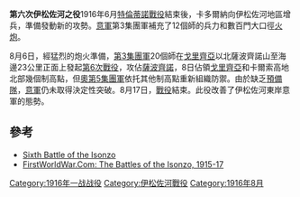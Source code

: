 {{Infobox Military Conflict
|conflict=第六次伊松佐河之役
|partof=義大利戰線<br>([[World_War_I|First World War]])
|image=
|caption=
|date=1916/8/6-17
|place=[[Gorizia|Gorizia]] - [[Doberdò_del_Lago|Doberdò del Lago]], [[Italy|Italy]]; [[Opatje_selo|Opatje selo]] & north-western [[Kras|Kras]], [[Slovenia|Slovenia]]
|casus=
|territory=
|result=義大利勝
|combatant1={{flagicon|Italy|1861|size=25px}} [[義大利|義大利]]
|combatant2={{flag|Austria-Hungary|size=25px}} 
|commander1=[[路易吉·卡多尔纳|路易吉·卡多尔纳]]
|commander2=[[斯韦托扎尔·博罗埃维奇|斯韦托扎尔·博罗埃维奇]]
|strength1=22 個師
|strength2=9 個師
|casualties1=51,000 (21,000 死亡)
|casualties2=41,835 (8,000 死亡)
}}
{{Campaignbox 意大利戰役 (第一次世界大戰)}}

'''第六次伊松佐河之役'''1916年6月[[特倫蒂諾戰役|特倫蒂諾戰役]]結束後，卡多爾納向伊松佐河地區增兵，準備發動新的攻勢。[[意軍|意軍]]第3集團軍補充了12個師的兵力和數百門大口徑[[火炮|火炮]]。

8月6日，經猛烈的炮火準備，[[第3集團軍|第3集團軍]]20個師在[[戈里齊亞|戈里齊亞]]以北薩波齊諾山至海邊23公里正面上發起[[第6次戰役|第6次戰役]]，攻佔[[薩波齊諾|薩波齊諾]]，8日佔領[[戈里齊亞|戈里齊亞]]和卡爾索高地北部幾個制高點，但[[奧第5集團軍|奧第5集團軍]]依托其他制高點重新組織防禦。由於缺乏[[預備隊|預備隊]]，[[意軍|意軍]]仍未取得決定性突破。8月17日，[[戰役|戰役]]結束。此役改善了伊松佐河東岸意軍的態勢。
==參考==
*[http://www.firstworldwar.com/battles/isonzo6.htm Sixth Battle of the Isonzo]
*[http://www.firstworldwar.com/battles/isonzo.htm FirstWorldWar.Com: The Battles of the Isonzo, 1915-17]

[[Category:1916年一战战役|Category:1916年一战战役]]
[[Category:伊松佐河戰役|Category:伊松佐河戰役]]
[[Category:1916年8月|Category:1916年8月]]